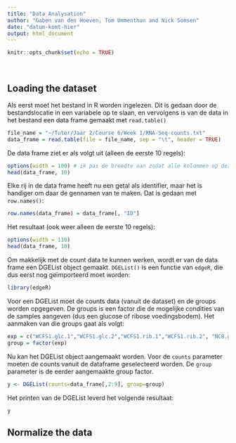 ```yaml
---
title: "Data Analysation"
author: "Gaben van den Hoeven, Tom Ummenthun and Nick Somsen"
date: "datum-komt-hier"
output: html_document
---
```


```r
knitr::opts_chunk$set(echo = TRUE)
```
<br> <!-- voor een extra witregel -->

## Loading the dataset
Als eerst moet het bestand in R worden ingelezen. Dit is gedaan door de bestandslocatie in een variabele op te slaan, en vervolgens is van de data in het bestand een data frame gemaakt met `read.table()`
``` r
file_name = "~/Tutor/Jaar 2/Course 6/Week 1/RNA-Seq-counts.txt"
data_frame = read.table(file = file_name, sep = "\t", header = TRUE)
```

De data frame ziet er als volgt uit (alleen de eerste 10 regels):
```r
options(width = 100) # ik pas de breedte aan zodat alle kolommen op dezelfe line kunnen
head(data_frame, 10)
```

Elke rij in de data frame heeft nu een getal als identifier, maar het is handiger om daar de gennamen van te maken.
Dat is gedaan met `row.names()`:
```r
row.names(data_frame) = data_frame[, "ID"]
```

Het resultaat (ook weer alleen de eerste 10 regels):
```r
options(width = 110) 
head(data_frame, 10)
```

Om makkelijk met de count data te kunnen werken, wordt er van de data frame een DGEList object gemaakt. `DGEList()` is een functie van `edgeR`, die dus eerst nog geïmporteerd moet worden:
```r
library(edgeR)
```

Voor een DGEList moet de counts data (vanuit de dataset) en de groups worden opgegeven. De groups is een factor die de mogelijke condities van de samples aangeven (dus een glucose of ribose voedingsbodem). Het aanmaken van die groups gaat als volgt:
```r
exp = c("WCFS1.glc.1","WCFS1.glc.2","WCFS1.rib.1","WCFS1.rib.2", "NC8.glc.1", "NC8.glc.2", "NC8.rib.1", "NC8.rib.2")
group = factor(exp)
```

Nu kan het DGEList object aangemaakt worden. Voor de `counts` parameter moeten de counts vanuit de dataframe geselecteerd worden. De `group` parameter is de eerder aangemaakte group factor.
```r
y <- DGEList(counts=data_frame[,2:9], group=group)
```

Het printen van de DGEList leverd het volgende resultaat:
```r
y
```

## Normalize the data

<br>
